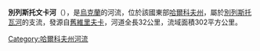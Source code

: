 {{Unreferenced|time=2021-08-18T14:42:10+00:00}}
'''別列斯托文卡河'''（{{lang-uk|Берестовенька}}），是[[烏克蘭|烏克蘭]]的河流，位於該國東部[[哈爾科夫州|哈爾科夫州]]，屬於[[別列斯托瓦河_(奧列利河支流)|別列斯托瓦河]]的支流，發源自[[舊維里夫卡_(新沃多拉加區)|舊維里夫卡]]，河道全長32公里，流域面積302平方公里。

{{DEFAULTSORT:Берестовенька (річка)}}
[[Category:哈爾科夫州河流|Category:哈爾科夫州河流]]


{{Ukraine-river-stub}}